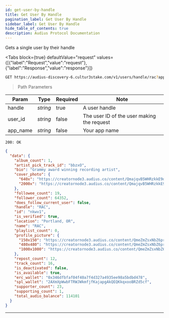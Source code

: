 ```yaml
---
id: get-user-by-handle
title: Get User By Handle
pagination_label: Get User By Handle
sidebar_label: Get User By Handle
hide_table_of_contents: true
description: Audius Protocol Documentation
---
```



Gets a single user by their handle

<Tabs
  block={true}
  defaultValue="request"
  values={[{"label":"Request","value":"request"},{"label":"Response","value":"response"}]}
>
<TabItem value="request">

```bash
GET https://audius-discovery-6.cultur3stake.com/v1/users/handle/rac?app_name=EXAMPLEAPP HTTP/1.1
```

> Path Parameters

| Param    | Type     | Required | Note                                       |
| -------- | -------- | -------- | ------------------------------------------ |
| handle   | _string_ | true     | A user handle                              |
| user_id  | _string_ | false    | The user ID of the user making the request |
| app_name | _string_ | false    | Your app name                              |

</TabItem>
<TabItem value="response">

`200: OK`

```json
{
  "data": {
    "album_count": 1,
    "artist_pick_track_id": "bbzxO",
    "bio": "Grammy award winning recording artist",
    "cover_photo": {
      "640x": "https://creatornode3.audius.co/content/QmajqvB5WHRzkkE9dxgxoTcAoRwZ9Mnhd7ZSbZxyheQvzK/640x.jpg",
      "2000x": "https://creatornode3.audius.co/content/QmajqvB5WHRzkkE9dxgxoTcAoRwZ9Mnhd7ZSbZxyheQvzK/2000x.jpg"
    },
    "followee_count": 19,
    "follower_count": 64352,
    "does_follow_current_user": false,
    "handle": "RAC",
    "id": "nkwv1",
    "is_verified": true,
    "location": "Portland, OR",
    "name": "RAC",
    "playlist_count": 0,
    "profile_picture": {
      "150x150": "https://creatornode3.audius.co/content/QmeZmZsxNbZ6prX9yg6sa2pk4bPPRUfdYJPqqndRanUrsf/150x150.jpg",
      "480x480": "https://creatornode3.audius.co/content/QmeZmZsxNbZ6prX9yg6sa2pk4bPPRUfdYJPqqndRanUrsf/480x480.jpg",
      "1000x1000": "https://creatornode3.audius.co/content/QmeZmZsxNbZ6prX9yg6sa2pk4bPPRUfdYJPqqndRanUrsf/1000x1000.jpg"
    },
    "repost_count": 12,
    "track_count": 16,
    "is_deactivated": false,
    "is_available": true,
    "erc_wallet": "0x346dfbfaf04f40a7f4d327a4935ee98a5bdbd478",
    "spl_wallet": "2AXmXpWwbFTRWJWkmfjfKajapgAkQEQKkqxooBRZd5cf",
    "supporter_count": 23,
    "supporting_count": 1,
    "total_audio_balance": 114101
  }
}
```

</TabItem>
</Tabs>

---
